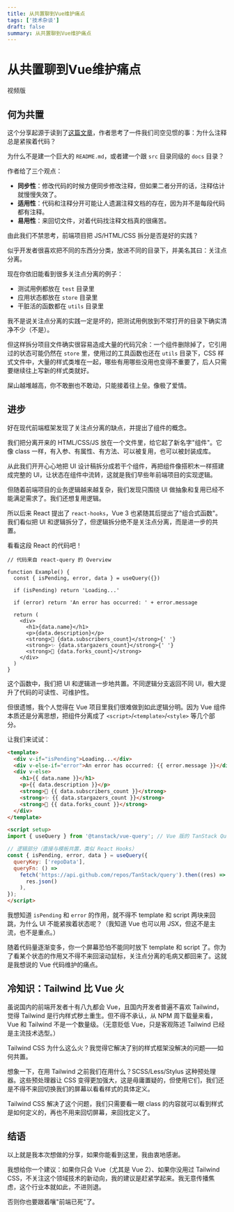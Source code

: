 ```yaml
---
title: 从共置聊到Vue维护痛点
tags: ['技术杂谈']
draft: false
summary: 从共置聊到Vue维护痛点
---
```


# 从共置聊到Vue维护痛点

视频版
<BVideo bvid="BV1rgTLzjEsJ" />

## 何为共置

这个分享起源于读到了[这篇文章](https://kentcdodds.com/blog/colocation)，作者思考了一件我们司空见惯的事：为什么注释总是紧挨着代码？

为什么不是建一个巨大的 `README.md`，或者建一个跟 `src` 目录同级的 `docs` 目录？

作者给了三个观点：

- **同步性**：修改代码的时候方便同步修改注释，但如果二者分开的话，注释估计就慢慢失效了。
- **适用性**：代码和注释分开可能让人遗漏注释文档的存在，因为并不是每段代码都有注释。
- **易用性**：来回切文件，对着代码找注释文档真的很痛苦。

由此我们不禁思考，前端项目把 JS/HTML/CSS 拆分是否是好的实践？

似乎开发者很喜欢把不同的东西分分类，放进不同的目录下，并美名其曰：关注点分离。

现在你依旧能看到很多关注点分离的例子：

- 测试用例都放在 `test` 目录里
- 应用状态都放在 `store` 目录里 
- 干脏活的函数都在 `utils` 目录里

我不是说关注点分离的实践一定是坏的，把测试用例放到不常打开的目录下确实清净不少（不是）。

但这样拆分项目文件确实很容易造成大量的代码冗余：一个组件删除掉了，它引用过的状态可能仍然在 `store` 里，使用过的工具函数也还在 `utils` 目录下，CSS 样式文件中，大量的样式类堆在一起，哪些有用哪些没用也变得不重要了，后人只需要继续往上写新的样式类就好。

屎山越堆越高，你不敢删也不敢动，只能接着往上垒。像极了爱情。

## 进步

好在现代前端框架发现了关注点分离的缺点，并提出了组件的概念。

我们把分离开来的 HTML/CSS/JS 放在一个文件里，给它起了新名字"组件"。它像 class 一样，有入参、有属性、有方法、可以被复用，也可以被封装成库。

从此我们开开心心地把 UI 设计稿拆分成若干个组件，再把组件像搭积木一样搭建成完整的 UI，让状态在组件中流转，这就是我们早些年前端项目的实现逻辑。

但随着前端项目的业务逻辑越来越复杂，我们发现只围绕 UI 做抽象和复用已经不能满足需求了。我们还想复用逻辑。

所以后来 React 提出了 `react-hooks`，Vue 3 也紧随其后提出了"组合式函数"。我们看似把 UI 和逻辑拆分了，但逻辑拆分绝不是关注点分离，而是进一步的共置。

看看这段 React 的代码吧！

```tsx
// 代码来自 react-query 的 Overview

function Example() {
  const { isPending, error, data } = useQuery({})

  if (isPending) return 'Loading...'

  if (error) return 'An error has occurred: ' + error.message

  return (
    <div>
      <h1>{data.name}</h1>
      <p>{data.description}</p>
      <strong>👀 {data.subscribers_count}</strong>{' '}
      <strong>✨ {data.stargazers_count}</strong>{' '}
      <strong>🍴 {data.forks_count}</strong>
    </div>
  )
}
```

这个函数中，我们把 UI 和逻辑进一步地共置。不同逻辑分支返回不同 UI，极大提升了代码的可读性、可维护性。

但很遗憾，我个人觉得在 Vue 项目里我们很难做到如此逻辑分明。因为 Vue 组件本质还是分离思想，把组件分离成了 `<script>`/`<template>`/`<style>` 等几个部分。

让我们来试试：

```html
<template>
  <div v-if="isPending">Loading...</div>
  <div v-else-if="error">An error has occurred: {{ error.message }}</div>
  <div v-else>
    <h1>{{ data.name }}</h1>
    <p>{{ data.description }}</p>
    <strong>👀 {{ data.subscribers_count }}</strong>
    <strong>✨ {{ data.stargazers_count }}</strong>
    <strong>🍴 {{ data.forks_count }}</strong>
  </div>
</template>

<script setup>
import { useQuery } from '@tanstack/vue-query'; // Vue 版的 TanStack Query

// 逻辑部分（直接与模板共置，类似 React Hooks）
const { isPending, error, data } = useQuery({
  queryKey: ['repoData'],
  queryFn: () =>
    fetch('https://api.github.com/repos/TanStack/query').then((res) =>
      res.json()
    ),
});
</script>
```

我想知道 `isPending` 和 `error` 的作用，就不得不 template 和 script 两块来回跳，为什么 UI 不能紧挨着状态呢？（我知道 Vue 也可以用 JSX，但这不是主流，也不是重点。）

随着代码量逐渐变多，你一个屏幕恐怕不能同时放下 template 和 script 了。你为了看某个状态的作用又不得不来回滚动鼠标，关注点分离的毛病又都回来了。这就是我想说的 Vue 代码维护的痛点。

## 冷知识：Tailwind 比 Vue 火

虽说国内的前端开发者十有八九都会 Vue，且国内开发者普遍不喜欢 Tailwind，觉得 Tailwind 是行内样式秽土重生。但不得不承认，从 NPM 周下载量来看，Vue 和 Tailwind 不是一个数量级。（无意贬低 Vue，只是客观陈述 Tailwind 已经是主流技术选型。）

Tailwind CSS 为什么这么火？我觉得它解决了别的样式框架没解决的问题——如何共置。

想象一下，在用 Tailwind 之前我们在用什么？SCSS/Less/Stylus 这种预处理器。这些预处理器让 CSS 变得更加强大，这是毋庸置疑的，但使用它们，我们还是不得不来回切换我们的屏幕以看看样式的具体定义。

Tailwind CSS 解决了这个问题，我们只需要看一眼 class 的内容就可以看到样式是如何定义的，再也不用来回切屏幕，来回找定义了。

## 结语

以上就是我本次想做的分享，如果你能看到这里，我由衷地感谢。

我想给你一个建议：如果你只会 Vue（尤其是 Vue 2）、如果你没用过 Tailwind CSS，不关注这个领域技术的新动向，我的建议是赶紧学起来。我无意传播焦虑，这个行业本就如此，不进则退。

否则你也要跟着嚷"前端已死"了。
